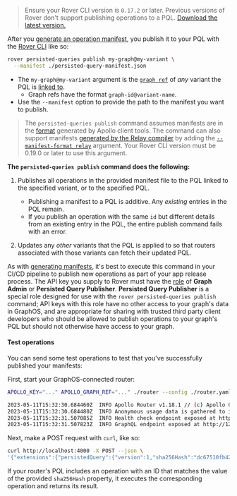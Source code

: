 <blockquote>

Ensure your Rover CLI version is `0.17.2` or later. Previous versions of Rover don't support publishing operations to a PQL.
[Download the latest version.](/rover/getting-started/)

</blockquote>

After you [generate an operation manifest](/graphos/operations/persisted-queries#31-generate-persisted-query-manifests), you publish it to your PQL with the [Rover CLI](/rover/) like so:

```bash showLineNumbers=false title="Example command"
rover persisted-queries publish my-graph@my-variant \
  --manifest ./persisted-query-manifest.json
```

- The `my-graph@my-variant` argument is the [`graph ref`](/rover/conventions#graph-refs) of _any_ variant the PQL is [linked to](/graphos/operations/persisted-queries#12-link-the-pql-to-variants).
  - Graph refs have the format `graph-id@variant-name`.
- Use the `--manifest` option to provide the path to the manifest you want to publish.

> The `persisted-queries publish` command assumes manifests are in the [format](/graphos/operations/persisted-queries#manifest-format) generated by Apollo client tools. The command can also support manifests [generated by the Relay compiler](https://relay.dev/docs/guides/persisted-queries/#local-persisted-queries) by adding the [`--manifest-format relay`](/rover/commands/persisted-queries/#relay-support) argument. Your Rover CLI version must be 0.19.0 or later to use this argument.

**The `persisted-queries publish` command does the following:**

1. Publishes all operations in the provided manifest file to the PQL linked to the specified variant, or to the specified PQL.

   - Publishing a manifest to a PQL is additive. Any _existing_ entries in the PQL remain.
   - If you publish an operation with the same `id` but different details from an existing entry in the PQL, the entire publish command fails with an error.

2. Updates any _other_ variants that the PQL is applied to so that routers associated with those variants can fetch their updated PQL.

As with [generating manifests](/graphos/operations/persisted-queries#31-generate-persisted-query-manifests), it's best to execute this command in your CI/CD pipeline to publish new operations as part of your app release process. The API key you supply to Rover must have the [role](/graphos/org/members#graph-api-key-roles) of **Graph Admin** or **Persisted Query Publisher**. **Persisted Query Publisher** is a special role designed for use with the `rover persisted-queries publish` command; API keys with this role have no other access to your graph's data in GraphOS, and are appropriate for sharing with trusted third party client developers who should be allowed to publish operations to your graph's PQL but should not otherwise have access to your graph.

#### Test operations

You can send some test operations to test that you've successfully published your manifests:

First, start your GraphOS-connected router:

```bash showLineNumbers=false
APOLLO_KEY="..." APOLLO_GRAPH_REF="..." ./router --config ./router.yaml

2023-05-11T15:32:30.684460Z  INFO Apollo Router v1.18.1 // (c) Apollo Graph, Inc. // Licensed as ELv2 (https://go.apollo.dev/elv2)
2023-05-11T15:32:30.684480Z  INFO Anonymous usage data is gathered to inform Apollo product development.  See https://go.apollo.dev/o/privacy for details.
2023-05-11T15:32:31.507085Z  INFO Health check endpoint exposed at http://127.0.0.1:8088/health
2023-05-11T15:32:31.507823Z  INFO GraphQL endpoint exposed at http://127.0.0.1:4000/ 🚀
```

Next, make a POST request with `curl`, like so:

```bash showLineNumbers=false
curl http://localhost:4000 -X POST --json \
'{"extensions":{"persistedQuery":{"version":1,"sha256Hash":"dc67510fb4289672bea757e862d6b00e83db5d3cbbcfb15260601b6f29bb2b8f"}}}'
```

If your router's PQL includes an operation with an ID that matches the value of the provided `sha256Hash` property, it executes the corresponding operation and returns its result.
